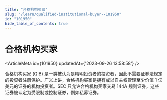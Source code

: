 ```yaml
---
title: "合格机构买家"
slug: "/learn/qualified-institutional-buyer--101950"
id: "101950"
hide_table_of_contents: true
---
```



# 合格机构买家

<ArticleMeta id={101950} updatedAt={'2023-09-26 13:58:58'} />
<div className='border-solid border-b border-t-0 my-4 border-[var(--ifm-color-gray-300)]' />

合格机构买家 (QIB) 是一类被认为是精明投资者的投资者，因此不需要证券法规定的投资者注册保护。广义上讲，合格机构买家是拥有或以自主权管理至少价值 1 亿美元的证券的机构投资者。SEC 只允许合格机构买家交易 144A 规则证券，这些证券被认定为受限制或控制证券，例如私募证券。

